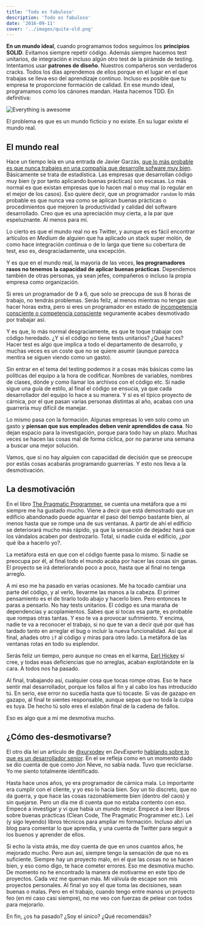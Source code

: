 ```yaml
---
title: 'Todo es fabuloso'
description: 'Todo es fabuloso'
date: '2016-09-11'
cover: '../images/quite-old.png'
---
```


**En un mundo ideal**, cuando programamos todos seguimos los **principios SOLID**. Evitamos siempre repetir código. Además siempre hacemos test unitarios, de integración e incluso algún otro test de la pirámide de testing. Intentamos usar **patrones de diseño**. Nuestros compañeros son verdaderos cracks. Todos los días aprendemos de ellos porque en el lugar en el que trabajas se lleva eso del aprendizaje continuo. Incluso es posible que tu empresa te proporcione formación de calidad. En ese mundo ideal, programamos como los cánones mandan. Hasta hacemos TDD. En definitiva:

![Everything is awesome](/img/posts/2016/everything-is-awesome.jpg)
 
El problema es que es un mundo ficticio y no existe. En su lugar existe el mundo real.


## El mundo real
 
Hace un tiempo leía en una entrada de Javier Garzás, [que lo más probable es que nunca trabajes en una compañía que desarrolle sofware muy bien](http://www.javiergarzas.com/2015/03/lo-mas-probable-es-que-nunca-trabajes-en-una-organizacion-que-haga-software-muy-bien.html). Básicamente se trata de estadística. Las empresas que desarrollan código muy bien (y por tanto aplicando buenas prácticas) son escasas. Lo más normal es que existan empresas que lo hacen mal o muy mal (o regular en el mejor de los casos). Eso quiere decir, que un programador `random` lo más probable es que nunca vea como se aplican buenas prácticas o procedimientos que mejoren la productividad y calidad del software desarrollado. Creo que es una apreciación muy cierta, a la par que espeluznante. Al menos para mí.

Lo cierto es que el mundo real no es Twitter, y aunque es es fácil encontrar artículos en *Medium* de alguien que ha aplicado un stack super molón, de como hace integración continua o de lo larga que tiene su cobertura de test, eso es, desgraciadamente, una excepción.

Y es que en el mundo real, la mayoría de las veces, **los programadores rasos no tenemos la capacidad de aplicar buenas prácticas**. Dependemos también de otras personas, ya sean jefes, compañeros o incluso la propia empresa como organización. 

Si eres un programador de 9 a 6, que solo se preocupa de sus 8 horas de trabajo, no tendrás problemas. Serás feliz, al menos mientras no tengas que hacer horas extra, pero si eres un programador en estado de [incompetencia consciente o competencia consciente](http://blog.koalite.com/2016/02/se-consciente-de-lo-que-sabes-y-de-lo-que-no) seguramente acabes desmotivado por trabajar así. 

Y es que, lo más normal desgraciamente, es que te toque trabajar con código heredado. ¿Y si el código no tiene tests unitarios? ¿Qué haces? Hacer test es algo que implica a todo el departamento de desarrollo, y muchas veces es un coste que no se quiere asumir (aunque parezca mentira se siguen viendo como un gasto).

Sin entrar en el tema del testing podemos ir a cosas más básicas como las políticas del equipo a la hora de codificar. Nombres de variables, nombres de clases,  dónde y como llamar los archivos con el código etc. Si nadie sigue una guía de estilo, al final el código se ensucia, ya que cada desarrollador del equipo lo hace a su manera. Y si es el típico proyecto de cárnica, por el que pasan varias personas distintas al año, acabas con una guarrería muy difícil de manejar.

Lo mismo pasa con la formación.  Algunas empresas lo ven solo como un gasto y **piensan que sus empleados deben venir aprendidos de casa**. No dejan espacio para la investigación, porque para todo hay un plazo. Muchas veces se hacen las cosas mal de forma cíclica, por no pararse una semana a buscar una mejor solución.

Vamos, que si no hay alguien con capacidad de decisión que se preocupe por estás cosas acabarás programando guarrerías. Y esto nos lleva a la desmotivación.

## La desmotivación

En el libro [The  Pragmatic Programmer](https://www.amazon.com/Pragmatic-Programmer-Journeyman-Master/dp/020161622X), se cuenta  una metáfora que a mi siempre me ha gustado mucho. Viene a decir que está demostrado que un edificio abandonado puede aguantar el paso del tiempo bastante bien, al menos hasta que se rompe una de sus ventanas.  A partir de ahí el edificio se deteriorará mucho más rápido, ya que la sensación de dejadez hará que los vándalos acaben por destrozarlo. Total, si nadie cuida el edificio, ¿por qué iba a hacerlo yo?.

La metáfora está en que con el código fuente pasa lo mismo. Si nadie se preocupa por él, al final todo el mundo acaba por hacer las cosas sin ganas. El proyecto se irá deteriorando poco a poco, hasta que al final no tenga arreglo. 

A mí eso me ha pasado en varias ocasiones. Me ha tocado cambiar una parte del código, y al verlo, llevarme las manos a la cabeza. El primer pensamiento es el de tirarlo todo abajo y hacerlo bien. Pero entonces te paras a pensarlo. No hay tests unitarios. El código es una maraña de dependencias y acoplamientos. Sabes que si tocas esa parte, es probable que rompas otras tantas. Y eso te va a provocar sufrimiento. Y encima, nadie te va a reconocer el trabajo, si no que te van a decir qué por qué has tardado tanto en arreglar el bug o incluir la nueva funcionalidad. Así que al final, añades otro `if` al código y miras para otro lado. La metáfora de las ventanas rotas en todo su esplendor.

Serás feliz un tiempo, pero aunque no creas en el karma, [Earl Hickey](https://es.wikipedia.org/wiki/Earl_Hickey) sí cree, y todas esas deficiencias que no arreglas, acaban explotándote en la cara. A todos nos ha pasado. 

Al final, trabajando así, cualquier cosa que tocas rompe otras. Eso te hace sentir mal desarrollador, porque los fallos al fin y al cabo los has introducido tú. En serio, ese error no sucedía hasta que tú tocaste. Si vas de gazapo en gazapo, al final te sientes responsable, aunque sepas que no toda la culpa es tuya. De hecho tú solo eres el eslabón final de la cadena de fallos.

Eso es algo que a mí me desmotiva mucho. 

## ¿Cómo des-desmotivarse?

El otro día leí un artículo de [@xurxodev](https://twitter.com/xurxodev) en *DevExperto* [hablando sobre lo que es un desarrollador senior](https://devexperto.com/senior-developer/). En el se refleja como en un momento dado se dio cuenta de que como Jon Nieve, no sabía nada. Tuvo que reciclarse. Yo me siento totalmente identificado.

Hasta hace unos años, yo era programador de cárnica mala. Lo importante era cumplir con el cliente, y yo eso lo hacía bien. Soy un tío discreto, que no da guerra, y que hace las cosas razonablemente bien (dentro del caos) y sin quejarse. Pero un día me di cuenta que no estaba contento con eso. Empecé a investigar y vi que había un mundo mejor. Empecé a leer libros sobre buenas prácticas (Clean Code, The Pragmatic Programmer etc.). Leí (y sigo leyendo) libros técnicos para ampliar mi formación. Incluso abrí un blog para comentar lo que aprendía, y una cuenta de Twitter para seguir a los buenos y aprender de ellos.  

Si echo la vista atrás, me doy cuenta de que en unos cuantos años, he mejorado mucho. Pero aun así, siempre tengo la sensación de que no es suficiente. Siempre hay un proyecto malo, en el que las cosas no se hacen bien, y eso como digo, te hace cometer errores. Eso me desmotiva mucho. De momento no he encontrado la manera de motivarme en este tipo de proyectos. Cada vez me queman más. Mi válvula de escape son mis proyectos personales. Al final yo soy el que toma las decisiones, sean buenas o malas. Pero en el trabajo, cuando tengo entre manos un proyecto feo (en mi caso casi siempre), no me veo con fuerzas de pelear con todos para mejorarlo.

En fin, ¿os ha pasado? ¿Soy el único? ¿Qué recomendáis?